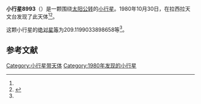 {{Infobox planet
| bgcolour = #FFFFC0
| name = 8993 Ingstad
| symbol = 
| image = 
| caption = 
| discovery = yes
| discovery_ref = 
| discoverer = {{le|R. M. West}}
| discovery_site = [[拉西拉天文台|拉西拉天文台]] 
| discovered = 1980年10月30日
| designations = yes
| mp_name = 
| named_after = 
| alt_names = 1980 UL/ 1991 PL1
| mp_category = [[主带小行星|主带小行星]]
| orbit_ref = <ref name="a">[http://ssd.jpl.nasa.gov/sbdb.cgi?sstr=8993 8993 Ingstad] {{Wayback|url=http://ssd.jpl.nasa.gov/sbdb.cgi?sstr=8993 |date=20140817043158 }}，小行星數據庫瀏覽器（JPL Small-Body Database Browser）－[[美国国家航空航天局|美国国家航空航天局]]喷气推进实验室</ref>
| epoch = 2456400.5 (2013年4月18日更新)
| aphelion = {{convert|2.877836475358888|AU|km|3|abbr=on|lk=out}}
| perihelion = {{convert|1.892031052056181|AU|km|3|abbr=on}}
| semimajor = {{convert|2.384933763707535|AU|km|3|abbr=on}}
| eccentricity = 0.206673543
| period = 1345.280694 [[日|日]]<br />3.68[[儒略年|儒略年]]
| avg_speed = 
| inclination = 23.02443348231673
| asc_node = 151.0231022435022
| mean_anomaly = 
| arg_peri = 209.1199033898658
| satellites = 
| physical_characteristics = yes
| dimensions = 
| mass = 
| density = 
| surface_grav = 
| escape_velocity = 
| sidereal_day = 
| axial_tilt = 
| pole_ecliptic_lat = 
| pole_ecliptic_lon = 
| albedo = 
| temperatures= 
| temp_name1 = 
| mean_temp_1 = 
| max_temp_1 = 
| temp_name2 = 
| max_temp_2 = 
| spectral_type = 
| abs_magnitude = 209.1199033898658
}}

'''小行星8993'''（{{lang-en|8993 Ingstad}}）是一颗围绕[[太阳|太阳]][[公转|公转]]的[[小行星|小行星]]。1980年10月30日，{{le|R. M. West}}在拉西拉天文台发现了此天体<ref name="a" /><ref>{{cite news|title=小行星列表|url=http://cfa-www.harvard.edu/iau/lists/NumberedMPs.txt|accessdate=2013-07-08|newspaper=哈佛大学|archive-date=2008-05-17|archive-url=https://web.archive.org/web/20080517010638/http://cfa-www.harvard.edu/iau/lists/NumberedMPs.txt|dead-url=no}}</ref>。

这颗小行星的[[绝对星等|绝对星等]]为209.1199033898658等<ref name="a" />。

==参考文献==
{{reflist}}
{{Minor Planet Number|[[小行星8992|小行星8992]]|[[小行星8994|小行星8994]]}}

{{小天体}}

[[Category:小行星带天体|Category:小行星带天体]]
[[Category:1980年发现的小行星|Category:1980年发现的小行星]]

{{asteroid-stub}}